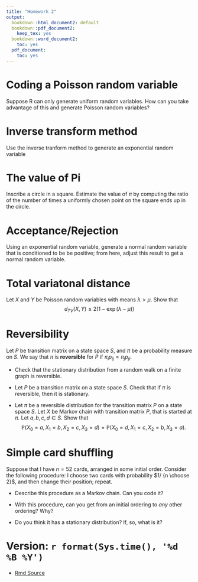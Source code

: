 ```yaml
---
title: "Homework 2"
output:
  bookdown::html_document2: default
  bookdown::pdf_document2:
    keep_tex: yes
  bookdown::word_document2:
    toc: yes
  pdf_document:
    toc: yes
---
```



#  Coding a Poisson random variable

Suppose R can only generate uniform random variables.  How can you take advantage of this and generate Poisson random variables?  


#  Inverse transform method

Use the inverse tranform method to generate an exponential random variable

#  The value of Pi    

Inscribe a circle in a square.   Estimate the value of $\pi$ by computing the ratio of the number of times a uniformly chosen point on the square ends up in the circle.

#  Acceptance/Rejection

Using an exponential random variable, generate a normal random variable that is conditioned to be be positive; from here, adjust this result to get a normal random variable.

#  Total variatonal distance
 
Let $X$ and $Y$ be Poisson random variables with means $\lambda > \mu$.  Show that 
$$d_{TV}(X, Y) \leq 2 (1-\exp(\lambda - \mu))$$

#  Reversibility

Let $P$ be transition matrix on a state space $S$, and $\pi$ be a probability measure on $S$.  We say that $\pi$ is **reversible** for $P$ if $\pi_i p_{ij} = \pi_j p_{ji}$.

*  Check that the stationary distribution from a random walk on a finite graph is reversible.

*  Let $P$ be a transition matrix on a state space $S$.  Check that if $\pi$ is reversible, then it is stationary.

*   Let $\pi$ be a reversible distribution for the transition matrix $P$ on a state space $S$.  Let $X$ be Markov chain with transition matrix $P$, that is  started at $\pi$.  Let $a, b,c,d \in S$.  Show that
$$ \mathbb{P}(X_0=a,X_1=b, X_2=c, X_3=d) = \mathbb{P}(X_0=d,X_1=c,X_2=b, X_3=a).$$


#  Simple card shuffling

Suppose that I have $n=52$ cards, arranged in some initial order.   Consider the following procedure:  I choose two cards with probability $1/ {n \choose 2}$, and then change their position; repeat.  

*  Describe this procedure as a Markov chain.  Can you code it?

*  With this procedure, can you get from an initial ordering to *any* other ordering?  Why?

*  Do you think it has a stationary distribution?  If, so, what is it?







#   Version: `r format(Sys.time(), '%d %B %Y')`
  * [Rmd Source](https://tsoo-math.github.io/ucl/QHW2.Rmd)
<br>
<br>
<br>
